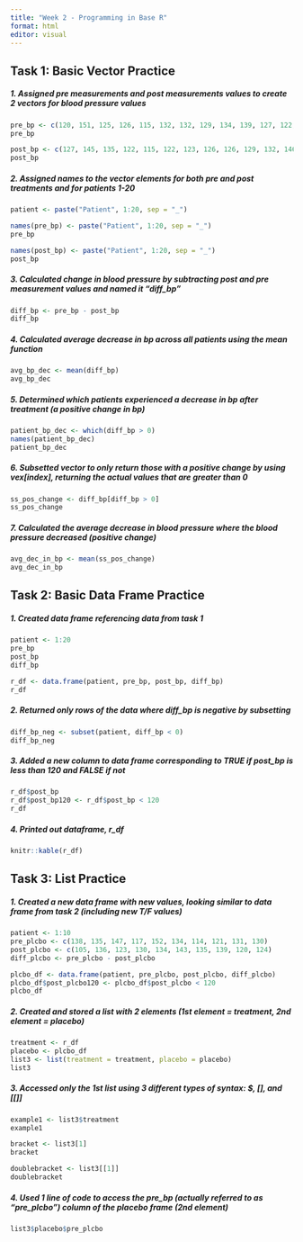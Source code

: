```yaml
---
title: "Week 2 - Programming in Base R"
format: html
editor: visual
---
```


## Task 1: Basic Vector Practice

##### 1. Assigned pre measurements and post measurements values to create 2 vectors for blood pressure values

```r
pre_bp <- c(120, 151, 125, 126, 115, 132, 132, 129, 134, 139, 127, 122, 127, 135, 133, 128, 147, 138, 140, 132)
pre_bp

post_bp <- c(127, 145, 135, 122, 115, 122, 123, 126, 126, 129, 132, 146, 120, 114, 121, 120, 128, 120, 133, 115)
post_bp
```

##### 2. Assigned names to the vector elements for both pre and post treatments and for patients 1-20

```r
patient <- paste("Patient", 1:20, sep = "_")

names(pre_bp) <- paste("Patient", 1:20, sep = "_")
pre_bp

names(post_bp) <- paste("Patient", 1:20, sep = "_")
post_bp
```

##### 3. Calculated change in blood pressure by subtracting post and pre measurement values and named it "diff_bp"

```r
diff_bp <- pre_bp - post_bp
diff_bp
```

##### 4. Calculated average decrease in bp across all patients using the mean function

```r
avg_bp_dec <- mean(diff_bp)
avg_bp_dec
```

##### 5. Determined which patients experienced a decrease in bp after treatment (a positive change in bp)

```r
patient_bp_dec <- which(diff_bp > 0)
names(patient_bp_dec)
patient_bp_dec
```

##### 6. Subsetted vector to only return those with a positive change by using vex\[index\], returning the actual values that are greater than 0

```r
ss_pos_change <- diff_bp[diff_bp > 0]
ss_pos_change
```

##### 7. Calculated the average decrease in blood pressure where the blood pressure decreased (positive change)

```r
avg_dec_in_bp <- mean(ss_pos_change)
avg_dec_in_bp
```

## Task 2: Basic Data Frame Practice

##### 1. Created data frame referencing data from task 1

```r
patient <- 1:20
pre_bp 
post_bp
diff_bp

r_df <- data.frame(patient, pre_bp, post_bp, diff_bp)
r_df
```

##### 2. Returned only rows of the data where diff_bp is negative by subsetting

```r
diff_bp_neg <- subset(patient, diff_bp < 0)
diff_bp_neg
```

##### 3. Added a new column to data frame corresponding to TRUE if post_bp is less than 120 and FALSE if not

```r
r_df$post_bp
r_df$post_bp120 <- r_df$post_bp < 120
r_df
```

##### 4. Printed out dataframe, r_df

```r
knitr::kable(r_df)
```

## Task 3: List Practice

##### 1. Created a new data frame with new values, looking similar to data frame from task 2 (including new T/F values)

```r
patient <- 1:10
pre_plcbo <- c(138, 135, 147, 117, 152, 134, 114, 121, 131, 130)
post_plcbo <- c(105, 136, 123, 130, 134, 143, 135, 139, 120, 124)
diff_plcbo <- pre_plcbo - post_plcbo

plcbo_df <- data.frame(patient, pre_plcbo, post_plcbo, diff_plcbo)
plcbo_df$post_plcbo120 <- plcbo_df$post_plcbo < 120
plcbo_df
```

##### 2. Created and stored a list with 2 elements (1st element = treatment, 2nd element = placebo)

```r
treatment <- r_df
placebo <- plcbo_df
list3 <- list(treatment = treatment, placebo = placebo)
list3
```

##### 3. Accessed only the 1st list using 3 different types of syntax: \$, \[\], and \[\[\]\]

```r

example1 <- list3$treatment
example1

```

```r
bracket <- list3[1]
bracket
```

```r
doublebracket <- list3[[1]]
doublebracket
```

##### 4. Used 1 line of code to access the pre_bp (actually referred to as "pre_plcbo") column of the placebo frame (2nd element)

```r
list3$placebo$pre_plcbo
```
